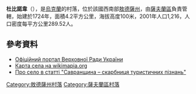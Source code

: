 {{coord|48|8|1|N|30|16|49|E|scale:30000|display=title}}

'''杜比諾韋'''（{{lang-uk|Дубинове}}），是[[烏克蘭|烏克蘭]]的村落，位於該國西南部[[敖德薩州|敖德薩州]]，由[[薩夫蘭區|薩夫蘭區]]負責管轄，始建於1724年，面積4.2平方公里，海拔高度100米，2001年人口1,216，人口密度每平方公里289.52人。

==參考資料==
*[http://w1.c1.rada.gov.ua/pls/z7502/A005?rf7571=23122 Офіційний портал Верховної Ради України]{{dead link|date=2018年3月 |bot=InternetArchiveBot |fix-attempted=yes }}
* [http://wikimapia.org/10417901/uk/%D0%94%D1%83%D0%B1%D0%B8%D0%BD%D0%BE%D0%B2%D0%B5 Карта села на wikimapia.org] {{Wayback|url=http://wikimapia.org/10417901/uk/%D0%94%D1%83%D0%B1%D0%B8%D0%BD%D0%BE%D0%B2%D0%B5 |date=20180223023607 }}
* [https://web.archive.org/web/20140419011818/http://savran-rda.odessa.gov.ua/Main.aspx?sect=Page&IDPage=16376&id=388 Про село в статті "Савранщина – скарбниця туристичних пізнань"]

{{DEFAULTSORT:Дубинове}}
[[Category:敖德薩州村落|Category:敖德薩州村落]]
[[Category:薩夫蘭區村落|Category:薩夫蘭區村落]]


{{Odessa-geo-stub}}